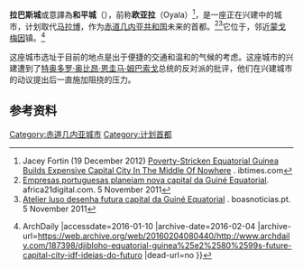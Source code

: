 {{for|玻利维亚的第一大城市|拉巴斯}}
{{Infobox settlement
<!-- See Template:Infobox settlement for additional fields and descriptions -->
|name                    = 拉巴斯城
|native_name             = Ciudad de la Paz
|native_name_lang        = <!-- ISO 639-2 code e.g. "fr" for French. If more than one, use {{lang}} instead -->
|settlement_type         = 预定[[首都|首都]]和[[国家首都区|国家首都区]]
|image_skyline           = Autobahnbau in Oyala.JPG
|image_alt               = 
|image_caption           = 拉巴斯城正在建设中的公路
|image_flag              = 
|flag_alt                = 
|image_seal              = 
|seal_alt                = 
|image_shield            = 
|shield_alt              = 
|nickname                = 
|motto                   = 
|image_map               = 
|map_alt                 = 
|map_caption             = 
|pushpin_map             = Equatorial Guinea
|pushpin_label_position  = 
|pushpin_map_alt         = 
|pushpin_map_caption     = 
|latd  = 1 |latm  = 36 |lats = 14 |latNS = N
|longd = 10 |longm = 49 |longs = 35 |longEW = E
|coor_pinpoint           = 
|coordinates_type        = 
|coordinates_display     = inline,title
|coordinates_footnotes   = 
|coordinates_region      = GQ
|subdivision_type = 国家
|subdivision_type1 = [[赤道几内亚行政区划|省]]
|subdivision_name = {{flag|Equatorial Guinea}}
|subdivision_name1 = {{le|吉布劳省|Djibloho}}
|subdivision_type2       = 
|subdivision_name2       = 
|subdivision_type3       = 
|subdivision_name3       = 
|established_title       = 预计完工
|established_date        = 2025年
|founder                 = 
|seat_type               = 
|seat                    = 
|government_footnotes    = 
|leader_party            = 
|leader_title            = 
|leader_name             = 
|unit_pref               = Metric
<!-- ALL fields with measurements have automatic unit conversion -->
<!-- for references: use <ref> tags -->
|area_footnotes          = 
|area_urban_footnotes    = <!-- <ref> </ref> -->
|area_rural_footnotes    = <!-- <ref> </ref> -->
|area_metro_footnotes    = <!-- <ref> </ref> -->
|area_magnitude          = <!-- <ref> </ref> -->
|area_note               = 
|area_water_percent      = 
|area_rank               = 
|area_blank1_title       = 
|area_blank2_title       = 
<!-- square kilometers -->
|area_total_km2          = 81.5
|area_land_km2           = 
|area_water_km2          = 
|area_urban_km2          = 
|area_rural_km2          = 
|area_metro_km2          = 
|area_blank1_km2         = 
|area_blank2_km2         = 
<!-- hectares -->
|area_total_ha           = 
|area_land_ha            = 
|area_water_ha           = 
|area_urban_ha           = 
|area_rural_ha           = 
|area_metro_ha           = 
|area_blank1_ha          = 
|area_blank2_ha          = 
|length_km               = 
|width_km                = 
|dimensions_footnotes    = 
|elevation_footnotes     = 
|elevation_m             = 454
|population_footnotes    = 
|population_total        = 
|population_as_of        = 
|population_density_km2  = auto
|population_demonym      = 
|population_note         = 
|timezone1               = [[西非时间|西非时间]]
|utc_offset1             = 
|timezone1_DST           = 
|utc_offset1_DST         = 
|postal_code_type        = 
|postal_code             = 
|area_code_type          = 
|area_code               = 
|iso_code                = 
|website                 = <!-- {{URL|example.com}} -->
|footnotes               = 
}}
'''拉巴斯城'''或意譯為'''和平城'''（{{lang-es|Ciudad de la Paz}}），前称'''欧亚拉'''（Oyala）<ref>Jacey Fortin (19 December 2012) [http://www.ibtimes.com/poverty-stricken-equatorial-guinea-builds-expensive-capital-city-middle-nowhere-949224 Poverty-Stricken Equatorial Guinea Builds Expensive Capital City In The Middle Of Nowhere] {{Wayback|url=http://www.ibtimes.com/poverty-stricken-equatorial-guinea-builds-expensive-capital-city-middle-nowhere-949224 |date=20200115045857 }}. ibtimes.com</ref>，是一座正在兴建中的城市，计划取代[[马拉博|马拉博]]，作为[[赤道几内亚共和国|赤道几内亚共和国]]未来的首都。<ref>[https://web.archive.org/web/20120112084455/http://www.africa21digital.com/noticia.kmf?cod=12634524&canal=404 Empresas portuguesas planeiam nova capital da Guiné Equatorial]. africa21digital.com. 5 November 2011</ref><ref>[http://www.boasnoticias.pt/noticias_Atelier-luso-desenha-futura-capital-da-Guin%C3%A9-Equatorial_8697.html Atelier luso desenha futura capital da Guiné Equatorial] {{webarchive|url=https://web.archive.org/web/20151015221744/http://www.boasnoticias.pt/noticias_Atelier-luso-desenha-futura-capital-da-Guin%C3%A9-Equatorial_8697.html |date=2015-10-15 }}. boasnoticias.pt. 5 November 2011</ref>它位于{{le|吉布劳省|Djibloho}}，邻近[[蒙戈梅因|蒙戈梅因]]镇。<ref>{{Cite web |url=http://www.archdaily.com/187398/djibloho-equatorial-guinea%25e2%2580%2599s-future-capital-city-idf-ideias-do-futuro |title=Djibloho - Equatorial Guinea’s Future Capital City / IDF - Ideias do Futuro{{!}}ArchDaily |accessdate=2016-01-10 |archive-date=2016-02-04 |archive-url=https://web.archive.org/web/20160204080440/http://www.archdaily.com/187398/djibloho-equatorial-guinea%25e2%2580%2599s-future-capital-city-idf-ideias-do-futuro |dead-url=no }}</ref>

这座城市选址于目前的地点是出于便捷的交通和温和的气候的考虑。这座城市的兴建遭到了[[特奥多罗·奥比昂·恩圭马·姆巴索戈|特奥多罗·奥比昂·恩圭马·姆巴索戈]]总统的反对派的批评，他们在兴建城市的动议提出后一直施加阻挠的压力。

==参考资料==
{{reflist}}
[[Category:赤道几内亚城市|Category:赤道几内亚城市]]
[[Category:计划首都|Category:计划首都]]